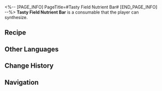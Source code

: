 <%-- [PAGE_INFO]
PageTitle=#Tasty Field Nutrient Bar#
[END_PAGE_INFO] --%>
{{Consumable Infobox
|id          = 402007
|image       = Item Tasty Field Nutrient Bar.png
|type        = Defense Consumables
|rarity      = 3
|effect      = Upon use, Max HP of all allies increases by 14% plus an extra 360 for the next battle.
|description = The wars between Cloud Knights and Denizens of Abundance can last for a long time, even across several Amber Eras. The Cloud Knights tend to spend a long time in garrisons and invented many tasty foods for field consumption. The Field Nutrient Bar is easy to carry and particularly sought-after by the troops.<br />The nutrient bar tastes like smoked meat with notes of honey and candy.
|effectType  = 
|effectType2 = 
|effectType3 = 
|recipe      = {{cx|Source missing}}
|source1     = [[Omni-Synthesizer]]
|source2     = 
|source3     = 
}}
{{Description|''"Mix peanuts with dried bean curds and wrap with ambergris. Has a nutty flavor to it."''}}
'''Tasty Field Nutrient Bar''' is a consumable that the player can synthesize.

==Recipe==
{{Recipe
|type                   = Synthesis
|group                  = Consumable
|Basic Ingredients      = 5
|Protein Rice           = 3
|Ambergris of Abundance = 1
|sort                   = Basic Ingredients;Protein Rice;Ambergris of Abundance
}}

==Other Languages==
{{Other Languages
|en   = Tasty Field Nutrient Bar
|zhs  = 美味快餐棒
|zht  = 美味速食棒
|ja   = うまいスティック
|ko   = 맛있는 에너지바
|es   = Barrita energética deliciosa
|fr   = Savoureuse barre nutritive de terrain
|ru   = Вкусный питательный батончик
|th   = Tasty Field Nutrient Bar
|vi   = Xiên Que Ngon Lành
|de   = Leckerer Nährstoffriegel
|id   = Tasty Field Nutrient Bar
|pt   = Barra Nutritiva de Campo Deliciosa
}}

==Change History==
{{Change History|1.0}}

==Navigation==
{{Consumable Navbox}}